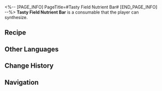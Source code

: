 <%-- [PAGE_INFO]
PageTitle=#Tasty Field Nutrient Bar#
[END_PAGE_INFO] --%>
{{Consumable Infobox
|id          = 402007
|image       = Item Tasty Field Nutrient Bar.png
|type        = Defense Consumables
|rarity      = 3
|effect      = Upon use, Max HP of all allies increases by 14% plus an extra 360 for the next battle.
|description = The wars between Cloud Knights and Denizens of Abundance can last for a long time, even across several Amber Eras. The Cloud Knights tend to spend a long time in garrisons and invented many tasty foods for field consumption. The Field Nutrient Bar is easy to carry and particularly sought-after by the troops.<br />The nutrient bar tastes like smoked meat with notes of honey and candy.
|effectType  = 
|effectType2 = 
|effectType3 = 
|recipe      = {{cx|Source missing}}
|source1     = [[Omni-Synthesizer]]
|source2     = 
|source3     = 
}}
{{Description|''"Mix peanuts with dried bean curds and wrap with ambergris. Has a nutty flavor to it."''}}
'''Tasty Field Nutrient Bar''' is a consumable that the player can synthesize.

==Recipe==
{{Recipe
|type                   = Synthesis
|group                  = Consumable
|Basic Ingredients      = 5
|Protein Rice           = 3
|Ambergris of Abundance = 1
|sort                   = Basic Ingredients;Protein Rice;Ambergris of Abundance
}}

==Other Languages==
{{Other Languages
|en   = Tasty Field Nutrient Bar
|zhs  = 美味快餐棒
|zht  = 美味速食棒
|ja   = うまいスティック
|ko   = 맛있는 에너지바
|es   = Barrita energética deliciosa
|fr   = Savoureuse barre nutritive de terrain
|ru   = Вкусный питательный батончик
|th   = Tasty Field Nutrient Bar
|vi   = Xiên Que Ngon Lành
|de   = Leckerer Nährstoffriegel
|id   = Tasty Field Nutrient Bar
|pt   = Barra Nutritiva de Campo Deliciosa
}}

==Change History==
{{Change History|1.0}}

==Navigation==
{{Consumable Navbox}}